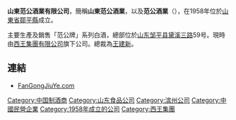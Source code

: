 '''山東范公酒業有限公司'''，簡稱'''山東范公酒業'''，以及'''范公酒業'''（'''{{lang-en|Shandong Fangong Wines Company Limited}}'''），在1958年位於[[山東省|山東省]][[鄒平縣|鄒平縣]]成立。

主要生產及銷售「范公牌」系列白酒，總部位於[[山东|山东]][[邹平县|邹平县]][[黛溪三路|黛溪三路]]59号。現時由[[西王集團有限公司|西王集團有限公司]]旗下公司。總裁為[[王建新|王建新]]。

==連結==
*[https://web.archive.org/web/20120119002545/http://fangongjiuye.com/ FanGongJiuYe.com]

[[Category:中国制酒商|Category:中国制酒商]]
[[Category:山东食品公司|Category:山东食品公司]]
[[Category:滨州公司|Category:滨州公司]]
[[Category:中國民營企業|Category:中國民營企業]]
[[Category:1958年成立的公司|Category:1958年成立的公司]]
[[Category:西王集團|Category:西王集團]]